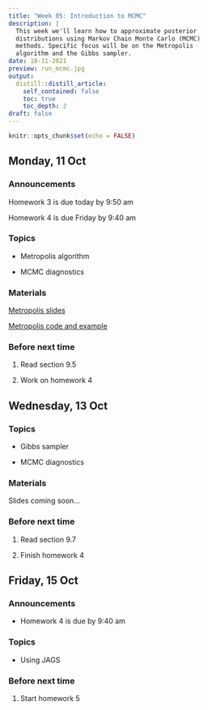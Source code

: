 ```yaml
---
title: "Week 05: Introduction to MCMC"
description: |
  This week we'll learn how to approximate posterior
  distributions using Markov Chain Monte Carlo (MCMC) 
  methods. Specific focus will be on the Metropolis 
  algorithm and the Gibbs sampler. 
date: 10-11-2021
preview: run_mcmc.jpg
output:
  distill::distill_article:
    self_contained: false
    toc: true
    toc_depth: 2
draft: false
---
```



```r
knitr::opts_chunk$set(echo = FALSE)
```


## Monday, 11 Oct

### Announcements

Homework 3 is due today by 9:50 am

Homework 4 is due Friday by 9:40 am


### Topics

- Metropolis algorithm

- MCMC diagnostics

### Materials

[Metropolis slides](https://aloy.github.io/stat340-notes-fa21/12-metropolis.pdf)

[Metropolis code and example](https://aloy.github.io/stat340-notes-fa21/12H-metropolis.html)


### Before next time

1. Read section 9.5

1. Work on homework 4



## Wednesday, 13 Oct

### Topics

- Gibbs sampler

- MCMC diagnostics

### Materials

Slides coming soon...


### Before next time

1. Read section 9.7

1. Finish homework 4



## Friday, 15 Oct

### Announcements

- Homework 4 is due by 9:40 am

### Topics

- Using JAGS


### Before next time

1. Start homework 5







